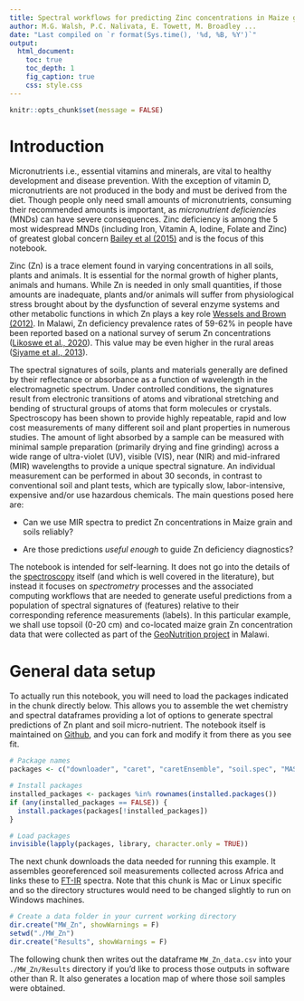 ```yaml
---
title: Spectral workflows for predicting Zinc concentrations in Maize grain and soils
author: M.G. Walsh, P.C. Nalivata, E. Towett, M. Broadley ...
date: "Last compiled on `r format(Sys.time(), '%d, %B, %Y')`"
output:
  html_document:
    toc: true
    toc_depth: 1
    fig_caption: true
    css: style.css
---
```


```r
knitr::opts_chunk$set(message = FALSE)
```

# Introduction

Micronutrients i.e., essential vitamins and minerals, are vital to healthy development and disease prevention. With the exception of vitamin D, micronutrients are not produced in the body and must be derived from the diet. Though people only need small amounts of micronutrients, consuming their recommended amounts is important, as *micronutrient deficiencies* (MNDs) can have severe consequences. Zinc deficiency is among the 5 most widespread MNDs (including Iron, Vitamin A, Iodine, Folate and Zinc) of greatest global concern [Bailey et al (2015)](https://doi.org/10.1159/000371618) and is the focus of this notebook. 

Zinc (Zn) is a trace element found in varying concentrations in all soils, plants and animals. It is essential for the normal growth of higher plants, animals and humans. While Zn is needed in only small quantities, if those amounts are inadequate, plants and/or animals will suffer from physiological stress brought about by the dysfunction of several enzyme systems and other metabolic functions in which Zn plays a key role [Wessels and Brown (2012)](https://journals.plos.org/plosone/article?id=10.1371/journal.pone.0050568). In Malawi, Zn deficiency prevalence rates of 59-62% in people have been reported based on a national survey of serum Zn concentrations ([Likoswe et al., 2020](https://doi.org/10.3390/nu12061563)). This value may be even higher in the rural areas ([Siyame et al., 2013](https://doi.org/10.1024/0300-9831/a000158)).

The spectral signatures of soils, plants and materials generally are defined by their reflectance or absorbance as a function of wavelength in the electromagnetic spectrum. Under controlled conditions, the signatures result from electronic transitions of atoms and vibrational stretching and bending of structural groups of atoms that form molecules or crystals. Spectroscopy has been shown to provide highly repeatable, rapid and low cost measurements of many different soil and plant properties in numerous studies. The amount of light absorbed by a sample can be measured with minimal sample preparation (primarily drying and fine grinding) across a wide range of ultra-violet (UV), visible (VIS), near (NIR) and mid-infrared (MIR) wavelengths to provide a unique spectral signature. An individual measurement can be performed in about 30 seconds, in contrast to conventional soil and plant tests, which are typically slow, labor-intensive, expensive and/or use hazardous chemicals. The main questions posed here are:

* Can we use MIR spectra to predict Zn concentrations in Maize grain and soils reliably?

* Are those predictions *useful enough* to guide Zn deficiency diagnostics?

The notebook is intended for self-learning. It does not go into the details of the [spectroscopy](https://en.wikipedia.org/wiki/Spectroscopy) itself (and which is well covered in the literature), but instead it focuses on *spectrometry* processes and the associated computing workflows that are needed to generate useful predictions from a population of spectral signatures of  (features) relative to their corresponding reference measurements (labels). In this particular example, we shall use topsoil (0-20 cm) and co-located maize grain Zn concentration data that were collected as part of the [GeoNutrition project](http://www.geonutrition.com) in Malawi.

# General data setup

To actually run this notebook, you will need to load the packages indicated in the chunk directly below. This allows you to assemble the wet chemistry and spectral dataframes providing a lot of options to generate spectral predictions of Zn plant and soil micro-nutrient. The notebook itself is maintained on [Github](https://github.com/mgwalsh/Bioavailability/blob/master/Zn_preds.Rmd), and you can fork and modify it from there as you see fit.

```r
# Package names
packages <- c("downloader", "caret", "caretEnsemble", "soil.spec", "MASS", "pls", "glmnet", "randomForest", "xgboost", "Cubist", "quantreg", "leaflet", "htmlwidgets", "plyr", "dplyr", "doParallel")

# Install packages
installed_packages <- packages %in% rownames(installed.packages())
if (any(installed_packages == FALSE)) {
  install.packages(packages[!installed_packages])
}

# Load packages
invisible(lapply(packages, library, character.only = TRUE))
```

The next chunk downloads the data needed for running this example. It assembles georeferenced soil measurements collected across Africa and links these to [FT-IR](https://www.bruker.com/en/products-and-solutions/infrared-and-raman/ft-ir-routine-spectrometer/alpha-ii-compact-ft-ir-spectrometer.html) spectra. Note that this chunk is Mac or Linux specific and so the directory structures would need to be changed slightly to run on Windows machines.

```r
# Create a data folder in your current working directory
dir.create("MW_Zn", showWarnings = F)
setwd("./MW_Zn")
dir.create("Results", showWarnings = F)
```

The following chunk then writes out the dataframe `MW_Zn_data.csv` into your `./MW_Zn/Results` directory if you'd like to process those outputs in software other than R. It also generates a location map of where those soil samples were obtained.

